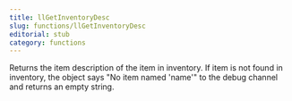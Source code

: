 ```yaml
---
title: llGetInventoryDesc
slug: functions/llGetInventoryDesc
editorial: stub
category: functions
---
```


<LSLFunction name="llGetInventoryDesc"/>

Returns the item description of the item in inventory. If item is not found in inventory, the object says &quot;No item named 'name'&quot; to the debug channel and returns an empty string.
